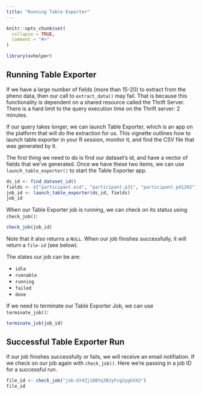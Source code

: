 ```yaml
---
title: "Running Table Exporter"
---
```


```r
knitr::opts_chunk$set(
  collapse = TRUE,
  comment = "#>"
)
```

```r
library(xvhelper)
```

## Running Table Exporter

If we have a large number of fields (more than 15-20) to extract from the pheno data, then our call to `extract_data()` may fail. That is because this functionality is dependent on a shared resource called the Thrift Server. There is a hard limit to the query execution time on the Thrift server: 2 minutes.

If our query takes longer, we can launch Table Exporter, which is an app on the platform that will do the extraction for us. This vignette outlines how to launch table exporter in your R session, monitor it, and find the CSV file that was generated by it.

The first thing we need to do is find our dataset's id, and have a vector of fields that we've generated. Once we have these two items, we can use `launch_table_exporter()` to start the Table Exporter app. 

```r
ds_id <- find_dataset_id()
fields <- c("participant.eid", "participant.p31", "participant.p41202")
job_id <- launch_table_exporter(ds_id, fields)
job_id
```

When our Table Exporter job is running, we can check on its status using `check_job()`:

```r
check_job(job_id)
```

Note that it also returns a `NULL`. When our job finishes successfully, it will return a `file-id` (see below).

The states our job can be are:

- `idle` 
- `runnable`
- `running`
- `failed`
- `done`

If we need to terminate our Table Exporter Job, we can use `terminate_job()`:

```r
terminate_job(job_id)
```

## Successful Table Exporter Run

If our job finishes successfully or fails, we will receive an email notifiation. If we check on our job again with `check_job()`. Here we're passing in a job ID for a successful run.

```r
file_id <- check_job("job-GY4Zj180Yq3BJyFzg2ygGVX2")
file_id
```
